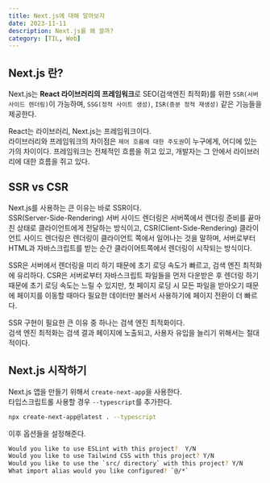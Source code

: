 ```yaml
---
title: Next.js에 대해 알아보자
date: 2023-11-11
description: Next.js를 왜 쓸까?
category: [TIL, Web]
---
```


## Next.js 란?

Next.js는 **React 라이브러리의 프레임워크**로 SEO(검색엔진 최적화)를 위한 `SSR(서버 사이드 렌더링)`이 가능하며, `SSG(정적 사이트 생성)`, `ISR(증분 정적 재생성)` 같은 기능들을 제공한다.

React는 라이브러리, Next.js는 프레임워크이다.  
라이브러리와 프레임워크의 차이점은 `제어 흐름에 대한 주도권`이 누구에게, 어디에 있는가의 차이이다. 프레임워크는 전체적인 흐름을 쥐고 있고, 개발자는 그 안에서 라이브러리에 대한 흐름을 쥐고 있다.

## SSR vs CSR

Next.js를 사용하는 큰 이유는 바로 SSR이다.  
SSR(Server-Side-Rendering) 서버 사이드 렌더링은 서버쪽에서 렌더링 준비를 끝마친 상태로 클라이언트에게 전달하는 방식이고, CSR(Client-Side-Rendering) 클라이언트 사이드 렌더링은 렌더링이 클라이언트 쪽에서 일어나는 것을 말하며, 서버로부터 HTML과 자바스크립트를 받는 순간 클라이어트쪽에서 렌더링이 시작되는 방식이다.

SSR은 서버에서 렌더링을 미리 하기 때문에 초기 로딩 속도가 빠르고, 검색 엔진 최적화에 유리하다. CSR은 서버로부터 자바스크립트 파일들을 먼저 다운받은 후 렌더링 하기 때문에 초기 로딩 속도는 느릴 수 있지만, 첫 페이지 로딩 시 모든 파일을 받아오기 때문에 페이지를 이동할 때마다 필요한 데이터만 불러서 사용하기에 페이지 전환이 더 빠르다.

SSR 구현이 필요한 큰 이유 중 하나는 검색 엔진 최적화이다.  
검색 엔진 최적화는 검색 결과 페이지에 노출되고, 사용자 유입을 늘리기 위해서는 절대적이다.

## Next.js 시작하기

Next.js 앱을 만들기 위해서 `create-next-app`을 사용한다.  
타입스크립트롤 사용할 경우 `--typescript`를 추가한다.

```bash
npx create-next-app@latest . --typescript
```

이후 옵션들을 설정해준다.

```bash
Would you like to use ESLint with this project?  Y/N
Would you like to use Tailwind CSS with this project? Y/N
Would you like to use the `src/ directory` with this project? Y/N
What import alias would you like configured? `@/*`
```
